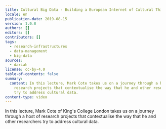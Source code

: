 ```yaml
---
title: Cultural Big Data - Building a European Internet of Cultural Things
locale: en
publication-date: 2019-08-15
version: 1.0.0
authors: []
editors: []
contributors: []
tags:
  - research-infrastructures
  - data-management
  - big-data
sources:
  - dariah
license: cc-by-4.0
table-of-contents: false
summary:
  content: In this lecture, Mark Cote takes us on a journey through a host of
    research projects that contextualise the way that he and other researchers
    try to address cultural data.
content-type: video
---
```

In this lecture, Mark Cote of King's College London takes us on a journey through a host of research projects that contextualise the way that he and other researchers try to address cultural data.

<VideoCard provider="youtube" id="6Vjhm6SJhpo" title="Cultural Big Data" image="/assets/content/assets/en/resources/hosted/cultural-big-data-building-a-european-internet-of-cultural-things/mark-cote-png" subtitle="Building a European Internet of Cultural Things" />
